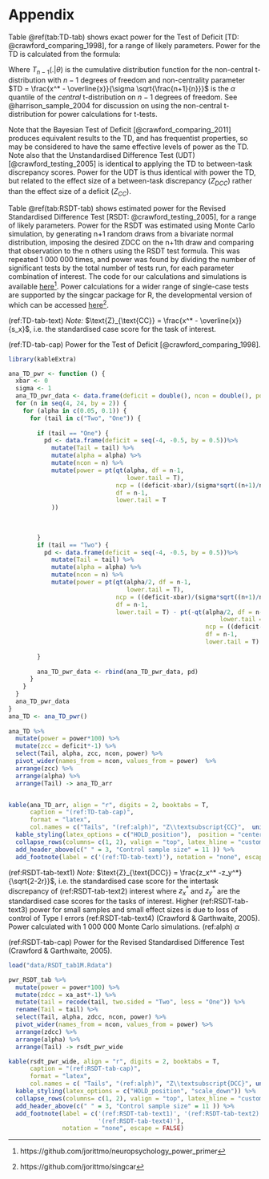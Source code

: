 # Appendix {-}

Table \@ref(tab:TD-tab) shows exact power for the Test of Deficit [TD: @crawford_comparing_1998], for a range of likely parameters. Power for the TD is calculated from the formula:

\begin{equation*}
power = 1 - \beta = T_{n-1}\left(t_{\alpha, \ n-1} \Bigg\rvert \frac{x^* - \overline{x}}{\sigma \sqrt{\frac{n+1}{n}}}\right)
\end{equation*}

Where $T_{n-1}(. \rvert \theta)$ is the cumulative distribution function for the
non-central t-distribution with $n-1$ degrees of freedom and non-centrality
parameter $TD = \frac{x^* - \overline{x}}{\sigma \sqrt{\frac{n+1}{n}}}$
is the $\alpha$ quantile of the *central* t-distribution on $n-1$ degrees of
freedom. See @harrison_sample_2004 for discussion on using the non-central
t-distribution for power calculations for t-tests.

Note that the Bayesian Test of Deficit [@crawford_comparing_2011] produces
equivalent results to the TD, and has frequentist properties, so may be
considered to have the same effective levels of power as the TD. Note also that
the Unstandardised Difference Test (UDT) [@crawford_testing_2005] is
identical to applying the TD to between-task discrepancy scores. Power for the
UDT is thus identical with power the TD, but related to the effect size of a
between-task discrepancy ($Z_{DCC}$) rather than the effect size of a deficit ($Z_{CC}$).

Table \@ref(tab:RSDT-tab) shows estimated power for the Revised Standardised Difference Test
[RSDT: @crawford_testing_2005], for a range of likely parameters. Power for
the RSDT was estimated using Monte Carlo simulation, by generating n+1 random
draws from a bivariate normal distribution, imposing the desired ZDCC on the
n+1th draw and comparing that observation to the n others using the RSDT test
formula. This was repeated 1 000 000 times, and power was found by dividing the
number of significant tests by the total number of tests run, for each parameter
combination of interest. The code for our calculations and simulations is
available 
[here](https://github.com/jorittmo/neuropsychology_power_primer)^[https://github.com/jorittmo/neuropsychology_power_primer].
Power calculations for a wider range of single-case tests
are supported by the singcar package for R, the developmental version of which can be 
accessed [here](https://github.com/jorittmo/singcar)^[https://github.com/jorittmo/singcar].


\setcounter{table}{0}
\renewcommand{\thetable}{A\arabic{table}}

\setlength{\parindent}{0in}
\setlength{\leftskip}{-0.5in}
\setlength{\parskip}{0pt}



\newgeometry{margin=1in}

(ref:TD-tab-text) *Note:* $\text{Z}_{\text{CC}} = \frac{x^* - \overline{x}}{s_x}$, i.e. the standardised case score for the task of interest.

(ref:TD-tab-cap) Power for the Test of Deficit [@crawford_comparing_1998].


```r

library(kableExtra)

ana_TD_pwr <- function () {
  xbar <- 0
  sigma <- 1
  ana_TD_pwr_data <- data.frame(deficit = double(), ncon = double(), power = double())
  for (n in seq(4, 24, by = 2)) {
    for (alpha in c(0.05, 0.1)) {
      for (tail in c("Two", "One")) {
        
        if (tail == "One") {
          pd <- data.frame(deficit = seq(-4, -0.5, by = 0.5))%>%
            mutate(Tail = tail) %>% 
            mutate(alpha = alpha) %>% 
            mutate(ncon = n) %>%
            mutate(power = pt(qt(alpha, df = n-1,
                                 lower.tail = T),
                              ncp = ((deficit-xbar)/(sigma*sqrt((n+1)/n))),
                              df = n-1,
                              lower.tail = T
            )) 
                  
                  
                  
        }
        if (tail == "Two") {
          pd <- data.frame(deficit = seq(-4, -0.5, by = 0.5))%>%
            mutate(Tail = tail) %>% 
            mutate(alpha = alpha) %>% 
            mutate(ncon = n) %>%
            mutate(power = pt(qt(alpha/2, df = n-1,
                                 lower.tail = T),
                              ncp = ((deficit-xbar)/(sigma*sqrt((n+1)/n))),
                              df = n-1,
                              lower.tail = T) - pt(-qt(alpha/2, df = n-1,
                                                           lower.tail = T),
                                                       ncp = ((deficit-xbar)/(sigma*sqrt((n+1)/n))),
                                                       df = n-1,
                                                       lower.tail = T) + 1) 
          
        }
        
        ana_TD_pwr_data <- rbind(ana_TD_pwr_data, pd)
      }
    }
  }
  ana_TD_pwr_data
}
ana_TD <- ana_TD_pwr()
  
ana_TD %>% 
  mutate(power = power*100) %>%
  mutate(zcc = deficit*-1) %>%
  select(Tail, alpha, zcc, ncon, power) %>% 
  pivot_wider(names_from = ncon, values_from = power)  %>% 
  arrange(zcc) %>% 
  arrange(alpha) %>% 
  arrange(Tail) -> ana_TD_arr


kable(ana_TD_arr, align = "r", digits = 2, booktabs = T, 
      caption = "(ref:TD-tab-cap)", 
      format = "latex",
      col.names = c("Tails", "(ref:alph)", "Z\\textsubscript{CC}",  unique(ana_TD$ncon)), escape = F) %>%
  kable_styling(latex_options = c("HOLD_position"),  position = "center") %>% 
  collapse_rows(columns= c(1, 2), valign = "top", latex_hline = "custom", custom_latex_hline = c(1, 2)) %>% 
  add_header_above(c(" " = 3, "Control sample size" = 11 )) %>% 
  add_footnote(label = c('(ref:TD-tab-text)'), notation = "none", escape = FALSE)


```


(ref:RSDT-tab-text1) *Note:* $\text{Z}_{\text{DCC}} = \frac{z_x^* -z_y^*}{\sqrt{2-2r}}$, i.e. the standardised case score for the intertask \linebreak discrepancy of
(ref:RSDT-tab-text2) interest where $z_x^*$ and $z_y^*$ are the standardised case scores for the tasks of interest. Higher
(ref:RSDT-tab-text3) power for small samples and small effect sizes is due to loss of control of Type I errors
(ref:RSDT-tab-text4) (Crawford & Garthwaite, 2005). Power calculated with 1 000 000 Monte Carlo simulations.
(ref:alph) $\alpha$

(ref:RSDT-tab-cap) Power for the Revised Standardised Difference Test (Crawford & Garthwaite, 2005). 
 

```r


load("data/RSDT_tab1M.Rdata")

pwr_RSDT_tab %>% 
  mutate(power = power*100) %>% 
  mutate(zdcc = xa_ast*-1) %>%
  mutate(tail = recode(tail, two.sided = "Two", less = "One")) %>% 
  rename(Tail = tail) %>% 
  select(Tail, alpha, zdcc, ncon, power) %>% 
  pivot_wider(names_from = ncon, values_from = power) %>%
  arrange(zdcc) %>% 
  arrange(alpha) %>%
  arrange(Tail) -> rsdt_pwr_wide

kable(rsdt_pwr_wide, align = "r", digits = 2, booktabs = T, 
      caption = "(ref:RSDT-tab-cap)", 
      format = "latex",
      col.names = c( "Tails", "(ref:alph)", "Z\\textsubscript{DCC}", unique(pwr_RSDT_tab$ncon)), escape = F) %>%
  kable_styling(latex_options = c("HOLD_position", "scale_down")) %>% 
  collapse_rows(columns= c(1, 2), valign = "top", latex_hline = "custom", custom_latex_hline = c(1, 2)) %>% 
  add_header_above(c(" " = 3, "Control sample size" = 11 )) %>%
  add_footnote(label = c('(ref:RSDT-tab-text1)', '(ref:RSDT-tab-text2)', '(ref:RSDT-tab-text3)',
                         '(ref:RSDT-tab-text4)'),
               notation = "none", escape = FALSE)


```



\clearpage
\restoregeometry








